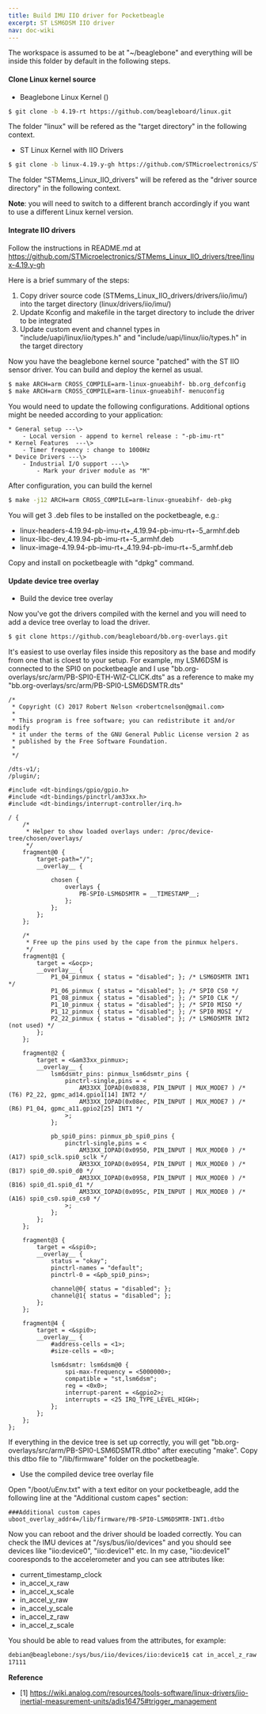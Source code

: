 ```yaml
---
title: Build IMU IIO driver for Pocketbeagle 
excerpt: ST LSM6DSM IIO driver
nav: doc-wiki
---
```


The workspace is assumed to be at "~/beaglebone" and everything will be inside this folder by default in the following steps.

#### Clone Linux kernel source

* Beaglebone Linux Kernel ()

```bash
$ git clone -b 4.19-rt https://github.com/beagleboard/linux.git
```

The folder "linux" will be refered as the "target directory" in the following context.

* ST Linux Kernel with IIO Drivers

```bash
$ git clone -b linux-4.19.y-gh https://github.com/STMicroelectronics/STMems_Linux_IIO_drivers.git
```

The folder "STMems_Linux_IIO_drivers" will be refered as the "driver source directory" in the following context.

**Note**: you will need to switch to a different branch accordingly if you want to use a different Linux kernel version.

#### Integrate IIO drivers 

Follow the instructions in README.md at https://github.com/STMicroelectronics/STMems_Linux_IIO_drivers/tree/linux-4.19.y-gh 

Here is a brief summary of the steps:

1. Copy driver source code (STMems_Linux_IIO_drivers/drivers/iio/imu/<your-imu-ic-name>) into the target directory (linux/drivers/iio/imu/<your-imu-ic-name>)
2. Update Kconfig and makefile in the target directory to include the driver to be integrated
3. Update custom event and channel types in "include/uapi/linux/iio/types.h" and "include/uapi/linux/iio/types.h" in the target directory

Now you have the beaglebone kernel source "patched" with the ST IIO sensor driver. You can build and deploy the kernel as usual.

```bash
$ make ARCH=arm CROSS_COMPILE=arm-linux-gnueabihf- bb.org_defconfig 
$ make ARCH=arm CROSS_COMPILE=arm-linux-gnueabihf- menuconfig
```

You would need to update the following configurations. Additional options might be needed according to your application:

```
* General setup ---\> 
    - Local version - append to kernel release : "-pb-imu-rt"
* Kernel Features  ---\>
    - Timer frequency : change to 1000Hz
* Device Drivers ---\>
    - Industrial I/O support ---\>
        - Mark your driver module as "M"
```

After configuration, you can build the kernel

```bash
$ make -j12 ARCH=arm CROSS_COMPILE=arm-linux-gnueabihf- deb-pkg
```

You will get 3 .deb files to be installed on the pocketbeagle, e.g.:

* linux-headers-4.19.94-pb-imu-rt+_4.19.94-pb-imu-rt+-5_armhf.deb
* linux-libc-dev_4.19.94-pb-imu-rt+-5_armhf.deb
* linux-image-4.19.94-pb-imu-rt+_4.19.94-pb-imu-rt+-5_armhf.deb

Copy and install on pocketbeagle with "dpkg" command.

#### Update device tree overlay

* Build the device tree overlay

Now you've got the drivers compiled with the kernel and you will need to add a device tree overlay to load the driver.

```bash
$ git clone https://github.com/beagleboard/bb.org-overlays.git
```

It's easiest to use overlay files inside this repository as the base and modify from one that is cloest to your setup. For example, my LSM6DSM is connected to the SPI0 on pocketbeagle and I use "bb.org-overlays/src/arm/PB-SPI0-ETH-WIZ-CLICK.dts" as a reference to make my "bb.org-overlays/src/arm/PB-SPI0-LSM6DSMTR.dts"

```
/*
 * Copyright (C) 2017 Robert Nelson <robertcnelson@gmail.com>
 *
 * This program is free software; you can redistribute it and/or modify
 * it under the terms of the GNU General Public License version 2 as
 * published by the Free Software Foundation.
 *
 */

/dts-v1/;
/plugin/;

#include <dt-bindings/gpio/gpio.h>
#include <dt-bindings/pinctrl/am33xx.h>
#include <dt-bindings/interrupt-controller/irq.h>

/ {
	/*
	 * Helper to show loaded overlays under: /proc/device-tree/chosen/overlays/
	 */
	fragment@0 {
		target-path="/";
		__overlay__ {

			chosen {
				overlays {
					PB-SPI0-LSM6DSMTR = __TIMESTAMP__;
				};
			};
		};
	};

	/*
	 * Free up the pins used by the cape from the pinmux helpers.
	 */
	fragment@1 {
		target = <&ocp>;
		__overlay__ {
			P1_04_pinmux { status = "disabled"; }; /* LSM6DSMTR INT1 */
			P1_06_pinmux { status = "disabled"; }; /* SPI0 CS0 */
			P1_08_pinmux { status = "disabled"; }; /* SPI0 CLK */
			P1_10_pinmux { status = "disabled"; }; /* SPI0 MISO */
			P1_12_pinmux { status = "disabled"; }; /* SPI0 MOSI */
			P2_22_pinmux { status = "disabled"; }; /* LSM6DSMTR INT2 (not used) */
		};
	};

	fragment@2 {
		target = <&am33xx_pinmux>;
		__overlay__ {
			lsm6dsmtr_pins: pinmux_lsm6dsmtr_pins {
				pinctrl-single,pins = <
					AM33XX_IOPAD(0x0838, PIN_INPUT | MUX_MODE7 ) /* (T6) P2_22, gpmc_ad14.gpio1[14] INT2 */
					AM33XX_IOPAD(0x08ec, PIN_INPUT | MUX_MODE7 ) /* (R6) P1_04, gpmc_a11.gpio2[25] INT1 */
				>;
			};

			pb_spi0_pins: pinmux_pb_spi0_pins {
				pinctrl-single,pins = <
					AM33XX_IOPAD(0x0950, PIN_INPUT | MUX_MODE0 ) /* (A17) spi0_sclk.spi0_sclk */
					AM33XX_IOPAD(0x0954, PIN_INPUT | MUX_MODE0 ) /* (B17) spi0_d0.spi0_d0 */
					AM33XX_IOPAD(0x0958, PIN_INPUT | MUX_MODE0 ) /* (B16) spi0_d1.spi0_d1 */
					AM33XX_IOPAD(0x095c, PIN_INPUT | MUX_MODE0 ) /* (A16) spi0_cs0.spi0_cs0 */
				>;
			};
		};
	};

	fragment@3 {
		target = <&spi0>;
		__overlay__ {
			status = "okay";
			pinctrl-names = "default";
			pinctrl-0 = <&pb_spi0_pins>;

			channel@0{ status = "disabled"; };
			channel@1{ status = "disabled"; };
		};
	};

	fragment@4 {
		target = <&spi0>;
		__overlay__ {
			#address-cells = <1>;
			#size-cells = <0>;

			lsm6dsmtr: lsm6dsm@0 {
                spi-max-frequency = <5000000>;
				compatible = "st,lsm6dsm";
				reg = <0x0>;
                interrupt-parent = <&gpio2>;
				interrupts = <25 IRQ_TYPE_LEVEL_HIGH>;
			};
		};
	};
};
```

If everything in the device tree is set up correctly, you will get "bb.org-overlays/src/arm/PB-SPI0-LSM6DSMTR.dtbo" after executing "make". Copy this dtbo file to "/lib/firmware" folder on the pocketbeagle.

* Use the compiled device tree overlay file

Open "/boot/uEnv.txt" with a text editor on your pocketbeagle, add the following line at the "Additional custom capes" section:

```
###Additional custom capes
uboot_overlay_addr4=/lib/firmware/PB-SPI0-LSM6DSMTR-INT1.dtbo
```

Now you can reboot and the driver should be loaded correctly. You can check the IMU devices at "/sys/bus/iio/devices" and you should see devices like "iio:device0", "iio:device1" etc. In my case, "iio:device1" cooresponds to the accelerometer and you can see attributes like:

* current_timestamp_clock
* in_accel_x_raw
* in_accel_x_scale
* in_accel_y_raw
* in_accel_y_scale
* in_accel_z_raw
* in_accel_z_scale

You should be able to read values from the attributes, for example: 

```bash
debian@beaglebone:/sys/bus/iio/devices/iio:device1$ cat in_accel_z_raw
17111
```

**Reference**

* [1] https://wiki.analog.com/resources/tools-software/linux-drivers/iio-inertial-measurement-units/adis16475#trigger_management